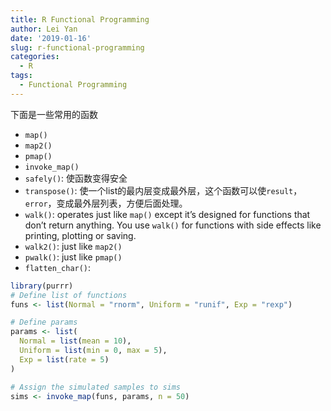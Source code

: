 ---
title: R Functional Programming
author: Lei Yan
date: '2019-01-16'
slug: r-functional-programming
categories:
  - R
tags:
  - Functional Programming
---
下面是一些常用的函数

- `map()`
- `map2()`
- `pmap()`
- `invoke_map()`
- `safely()`: 使函数变得安全
- `transpose()`: 使一个list的最内层变成最外层，这个函数可以使`result`，`error`，变成最外层列表，方便后面处理。    
- `walk()`: operates just like `map()` except it's designed for functions that don't return anything. You use `walk()` for functions with side effects like printing, plotting or saving.
- `walk2()`: just like `map2()`
- `pwalk()`: just like `pmap()`
- `flatten_char()`: 
```{r}
library(purrr)
# Define list of functions
funs <- list(Normal = "rnorm", Uniform = "runif", Exp = "rexp")

# Define params
params <- list(
  Normal = list(mean = 10),
  Uniform = list(min = 0, max = 5),
  Exp = list(rate = 5)
)

# Assign the simulated samples to sims
sims <- invoke_map(funs, params, n = 50)

```